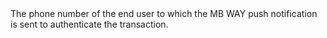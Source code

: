   
<ParamField body="Phone" type="string" required>  
<FormatPhoneNumberWithoutPlus />     
The phone number of the end user to which the MB WAY push notification is sent to authenticate the transaction.  
</ParamField>